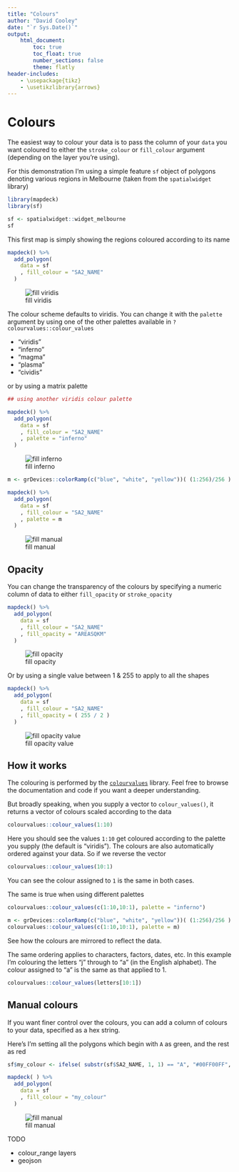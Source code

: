 ```yaml
---
title: "Colours"
author: "David Cooley"
date: "`r Sys.Date()`"
output: 
    html_document:
        toc: true
        toc_float: true
        number_sections: false
        theme: flatly
header-includes: 
    - \usepackage{tikz}
    - \usetikzlibrary{arrows}
---
```


# Colours

The easiest way to colour your data is to pass the column of your `data` you want coloured to either the `stroke_colour` or `fill_colour` argument (depending on the layer you're using).


For this demonstration I'm using a simple feature `sf` object of polygons denoting various regions in Melbourne (taken from the `spatialwidget` library)

```r
library(mapdeck)
library(sf)

sf <- spatialwidget::widget_melbourne
sf
```

This first map is simply showing the regions coloured according to its name

```r
mapdeck() %>%
  add_polygon(
    data = sf
    , fill_colour = "SA2_NAME"
  )
```
![fill viridis](./img/articles/fill_colour_viridis.png)

The colour scheme defaults to viridis. You can change it with the `palette` argument by using one of the other palettes available in `?colourvalues::colour_values`

- "viridis"
- "inferno"
- "magma"
- "plasma"
- "cividis"

or by using a matrix palette

```r
## using another viridis colour palette

mapdeck() %>%
  add_polygon(
    data = sf
    , fill_colour = "SA2_NAME"
    , palette = "inferno"
  )
```
![fill inferno](./img/articles/fill_colour_inferno.png)

```r
m <- grDevices::colorRamp(c("blue", "white", "yellow"))( (1:256)/256 )

mapdeck() %>%
  add_polygon(
    data = sf
    , fill_colour = "SA2_NAME"
    , palette = m
  )

```
![fill manual](./img/articles/fill_manual.png)

## Opacity

You can change the transparency of the colours by specifying a numeric column of data to either `fill_opacity` or `stroke_opacity`

```r
mapdeck() %>%
  add_polygon(
    data = sf
    , fill_colour = "SA2_NAME"
    , fill_opacity = "AREASQKM"
  )
```  
![fill opacity](./img/articles/fill_opacity.png)

Or by using a single value between 1 & 255 to apply to all the shapes

```r
mapdeck() %>%
  add_polygon(
    data = sf
    , fill_colour = "SA2_NAME"
    , fill_opacity = ( 255 / 2 )
  )
```  
![fill opacity value](./img/articles/fill_opacity_value.png)


## How it works

The colouring is performed by the [`colourvalues`](https://github.com/symbolixau/colourvalues) library. Feel free to browse the documentation and code if you want a deeper understanding. 

But broadly speaking, when you supply a vector to `colour_values()`, it returns a vector of colours scaled according to the data

```r
colourvalues::colour_values(1:10)
```

Here you should see the values `1:10` get coloured according to the palette you supply (the default is "viridis"). The colours are also automatically ordered against your data. So if we reverse the vector

```r
colourvalues::colour_values(10:1)
```

You can see the colour assigned to `1` is the same in both cases. 

The same is true when using different palettes

```r
colourvalues::colour_values(c(1:10,10:1), palette = "inferno")

m <- grDevices::colorRamp(c("blue", "white", "yellow"))( (1:256)/256 )
colourvalues::colour_values(c(1:10,10:1), palette = m)
```

See how the colours are mirrored to reflect the data.

The same ordering applies to characters, factors, dates, etc. In this example I'm colouring the letters "j" through to "a" (in the English alphabet). The colour assigned to "a" is the same as that applied to 1.

```r
colourvalues::colour_values(letters[10:1])
```


## Manual colours

If you want finer control over the colours, you can add a column of colours to your data, specified as a hex string.

Here's I'm setting all the polygons which begin with `A` as green, and the rest as red

```r
sf$my_colour <- ifelse( substr(sf$SA2_NAME, 1, 1) == "A", "#00FF00FF", "#FF0000FF")

mapdeck( ) %>%
  add_polygon(
    data = sf
    , fill_colour = "my_colour"
  )

```
![fill manual](./img/articles/fill_my_colour.png)



TODO

- colour_range layers
- geojson

